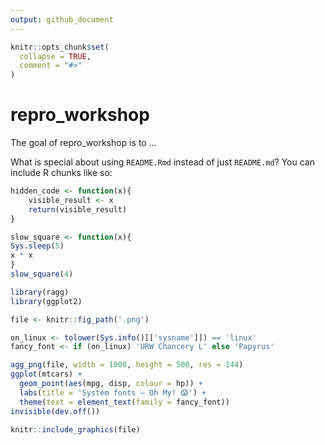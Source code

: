 ```yaml
---
output: github_document
---
```


<!-- README.md is generated from README.Rmd. Please edit that file -->

```r
knitr::opts_chunk$set(
  collapse = TRUE,
  comment = "#>"
)
```

# repro_workshop

<!-- badges: start -->
<!-- badges: end -->

The goal of repro_workshop is to ...

What is special about using `README.Rmd` instead of just `README.md`? You can include R chunks like so:


<!--```{r noresults, results='hide'}
--stop("Figure me out.")
--``` -->

```r
hidden_code <- function(x){
    visible_result <- x
    return(visible_result)
}
```

```r
slow_square <- function(x){
Sys.sleep(5)
x * x
}
slow_square(4)
```

```r
library(ragg)
library(ggplot2)

file <- knitr::fig_path('.png')

on_linux <- tolower(Sys.info()[['sysname']]) == 'linux'
fancy_font <- if (on_linux) 'URW Chancery L' else 'Papyrus'

agg_png(file, width = 1000, height = 500, res = 144)
ggplot(mtcars) + 
  geom_point(aes(mpg, disp, colour = hp)) + 
  labs(title = 'System fonts — Oh My! 😱') + 
  theme(text = element_text(family = fancy_font))
invisible(dev.off())

knitr::include_graphics(file)

```


